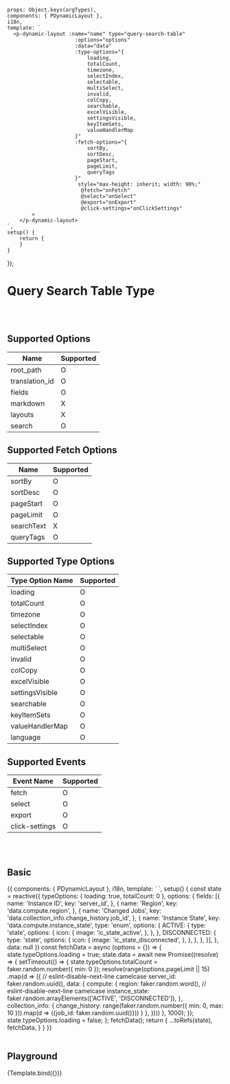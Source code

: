
<Meta title='Data Display/Dynamic/Dynamic Layout/Query Search Table'
      argTypes={getDynamicLayoutQuerySearchTableArgTypes()}/>


    props: Object.keys(argTypes),
    components: { PDynamicLayout },
    i18n,
    template: `
      <p-dynamic-layout :name="name" type="query-search-table"
                          :options="options"
                          :data="data"
                          :type-options="{
                              loading,
                              totalCount,
                              timezone,
                              selectIndex,
                              selectable,
                              multiSelect,
                              invalid,
                              colCopy,
                              searchable,
                              excelVisible,
                              settingsVisible,
                              keyItemSets,
                              valueHandlerMap
                          }"
                          :fetch-options="{
                              sortBy,
                              sortDesc,
                              pageStart,
                              pageLimit,
                              queryTags
                          }"
                           style="max-height: inherit; width: 90%;"
                            @fetch="onFetch"
                            @select="onSelect"
                            @export="onExport"
                            @click-settings="onClickSettings"
            >
        </p-dynamic-layout>
    `,
    setup() {
        return {
        }
    }
});


# Query Search Table Type
<br/>
<br/>

## Supported Options

| Name | Supported |
| ---- | ----------- |
| root_path | O |
| translation_id | O |
| fields | O |
| markdown | X |
| layouts | X |
| search | O |

## Supported Fetch Options

| Name | Supported |
| ---- | ---- |
| sortBy | O |
| sortDesc | O |
| pageStart | O |
| pageLimit | O |
| searchText | X |
| queryTags | O |


## Supported Type Options

| Type Option Name | Supported |
| ---- | ---- |
| loading | O |
| totalCount | O |
| timezone | O |
| selectIndex | O |
| selectable | O |
| multiSelect | O |
| invalid | O |
| colCopy | O |
| excelVisible | O |
| settingsVisible | O |
| searchable | O |
| keyItemSets | O |
| valueHandlerMap | O |
| language | O |


## Supported Events
| Event Name | Supported |
| ---------- | ----------- |
| fetch | O |
| select | O |
| export | O |
| click-settings | O |

<br/>
<br/>

## Basic

<Canvas>
    <Story name="Basic">
{{
    components: { PDynamicLayout },
    i18n,
    template: `
    <p-dynamic-layout
        type="query-search-table"
        :options="options"
        :data="data"
        :type-options="typeOptions"
        :fetch-options="{}"
        style="max-height: inherit; width: 90%;"
        @fetch="fetchData"
        >
    </p-dynamic-layout>
    `,
    setup() {
        const state = reactive({
            typeOptions: {
                loading: true,
                totalCount: 0
            },
            options: {
                fields: [{
                    name: 'Instance ID',
                    key: 'server_id',
                }, {
                    name: 'Region',
                    key: 'data.compute.region',
                }, {
                    name: 'Changed Jobs',
                    key: 'data.collection_info.change_history.job_id',
                }, {
                    name: 'Instance State',
                    key: 'data.compute.instance_state',
                    type: 'enum',
                    options: {
                        ACTIVE: {
                            type: 'state',
                            options: {
                                icon: {
                                    image: 'ic_state_active',
                                },
                            },
                        },
                        DISCONNECTED: {
                            type: 'state',
                            options: {
                                icon: {
                                    image: 'ic_state_disconnected',
                                },
                            },
                        },
                    },
                }],
            },
            data: null
        })
        const fetchData = async (options = {}) => {
            state.typeOptions.loading = true;
            state.data = await new Promise((resolve) => {
                setTimeout(() => {
                    state.typeOptions.totalCount = faker.random.number({ min: 0 });
                    resolve(range(options.pageLimit || 15)
                        .map(d => ({
                            // eslint-disable-next-line camelcase
                            server_id: faker.random.uuid(),
                            data: {
                                compute: {
                                    region: faker.random.word(),
                                    // eslint-disable-next-line camelcase
                                    instance_state: faker.random.arrayElements(['ACTIVE', 'DISCONNECTED']),
                                },
                                collection_info: {
                                    change_history: range(faker.random.number({ min: 0, max: 10 })).map(d => ({job_id: faker.random.uuid()}))
                                }
                            },
                        })))
                }, 1000);
            });
            state.typeOptions.loading = false;
        };
        fetchData();
        return {
            ...toRefs(state),
            fetchData,
        }
    }
        }}
    </Story>
</Canvas>

<br/>
<br/>

## Playground

<Canvas>
    <Story name="Playground" >
        {Template.bind({})}
    </Story>
</Canvas>

<ArgsTable story="Playground"/>

<br/>
<br/>

